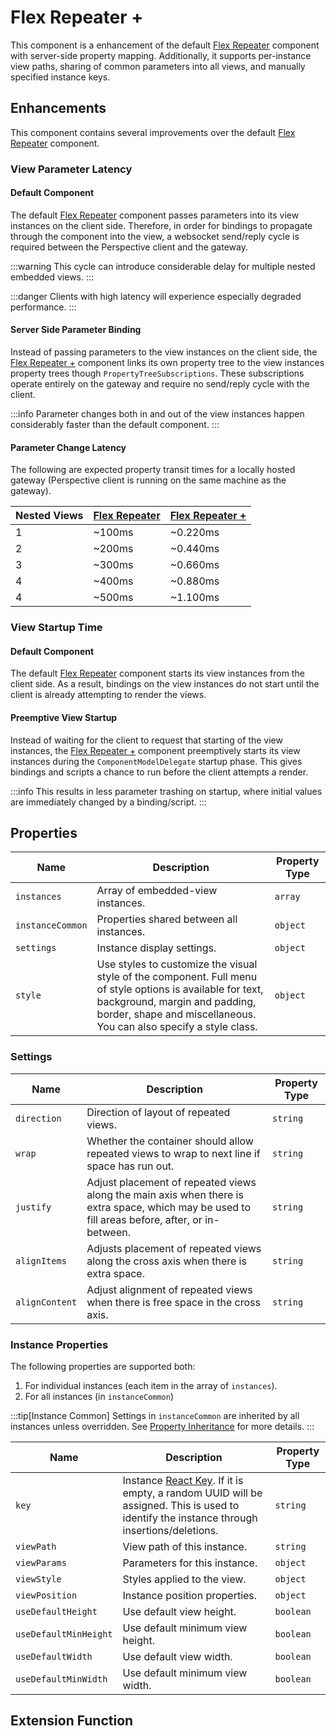 # Flex Repeater +

This component is a enhancement of the default [Flex Repeater] component with server-side property mapping.
Additionally, it supports per-instance view paths, sharing of common parameters into all views, and manually specified instance keys.

## Enhancements

This component contains several improvements over the default [Flex Repeater] component.

### View Parameter Latency

#### Default Component
The default [Flex Repeater] component passes parameters into its view instances on the client side.
Therefore, in order for bindings to propagate through the component into the view, a websocket send/reply cycle is required between the Perspective client and the gateway.

:::warning
This cycle can introduce considerable delay for multiple nested embedded views.
:::

:::danger
Clients with high latency will experience especially degraded performance.
:::

#### Server Side Parameter Binding
Instead of passing parameters to the view instances on the client side, the [Flex Repeater +] component links its own property tree to the view instances property trees though `PropertyTreeSubscriptions`.
These subscriptions operate entirely on the gateway and require no send/reply cycle with the client.

:::info
Parameter changes both in and out of the view instances happen considerably faster than the default component.
:::


#### Parameter Change Latency

The following are expected property transit times for a locally hosted gateway (Perspective client is running on the same machine as the gateway).

<APITable>

| Nested Views | [Flex Repeater] | [Flex Repeater +] |
| -- | -- | -- |
| 1 | ~100ms | ~0.220ms |
| 2 | ~200ms | ~0.440ms |
| 3 | ~300ms | ~0.660ms |
| 4 | ~400ms | ~0.880ms |
| 4 | ~500ms | ~1.100ms |

</APITable>


### View Startup Time

#### Default Component
The default [Flex Repeater] component starts its view instances from the client side.
As a result, bindings on the view instances do not start until the client is already attempting to render the views.

#### Preemptive View Startup
Instead of waiting for the client to request that starting of the view instances, the [Flex Repeater +] component preemptively starts its view instances during the `ComponentModelDelegate` startup phase.
This gives bindings and scripts a chance to run before the client attempts a render.

:::info
This results in less parameter trashing on startup, where initial values are immediately changed by a binding/script.
:::


## Properties

<APITable>

| Name | Description | Property Type |
| -- | -- | -- |
| `instances` | Array of embedded-view instances. | `array` |
| `instanceCommon` | Properties shared between all instances. | `object` | 
| `settings` | Instance display settings. | `object` |
| `style` | Use styles to customize the visual style of the component. Full menu of style options is available for text, background, margin and padding, border, shape and miscellaneous. You can also specify a style class. | `object` | 

</APITable>

### Settings

<APITable>

| Name | Description | Property Type |
| -- | -- | -- |
| `direction` | Direction of layout of repeated views. | `string` |
| `wrap` | Whether the container should allow repeated views to wrap to next line if space has run out. | `string` | 
| `justify` | Adjust placement of repeated views along the main axis when there is extra space, which may be used to fill areas before, after, or in-between. | `string` |
| `alignItems` | Adjusts placement of repeated views along the cross axis when there is extra space. | `string` |
| `alignContent` | Adjust alignment of repeated views when there is free space in the cross axis. | `string` |

</APITable>



### Instance Properties

The following properties are supported both:
1. For individual instances (each item in the array of `instances`).
2. For all instances (in `instanceCommon`)

:::tip[Instance Common]
Settings in `instanceCommon` are inherited by all instances unless overridden. See [Property Inheritance](./property-inheritance) for more details.
:::

<APITable>

| Name | Description | Property Type |
| -- | -- | -- |
| `key` | Instance [React Key]. If it is empty, a random UUID will be assigned. This is used to identify the instance through insertions/deletions. | `string` |
| `viewPath` | View path of this instance. | `string` |
| `viewParams` | Parameters for this instance. | `object` | 
| `viewStyle` | Styles applied to the view. | `object` |
| `viewPosition` | Instance position properties. | `object` |
| `useDefaultHeight` | Use default view height. | `boolean` |
| `useDefaultMinHeight` | Use default minimum view height. | `boolean` |
| `useDefaultWidth` | Use default view width. | `boolean` |
| `useDefaultMinWidth` | Use default minimum view width. | `boolean` |

</APITable>

## Extension Function



[Flex Repeater]: https://www.docs.inductiveautomation.com/docs/8.1/appendix/components/perspective-components/perspective-embedding-palette/perspective-flex-repeater
[Flex Repeater +]: ./
[React Key]: https://react.dev/learn/rendering-lists#keeping-list-items-in-order-with-key